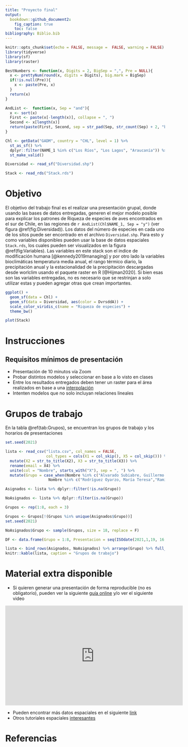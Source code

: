 ```yaml
---
title: "Proyecto final"
output:
  bookdown::github_document2:
    fig_caption: true
    toc: false
bibliography: Biblio.bib
---
```


```r
knitr::opts_chunk$set(echo = FALSE, message =  FALSE, warning = FALSE)
library(tidyverse)
library(sf)
library(raster)

BestNumbers <- function(x, Digits = 2, BigSep = ",", Pre = NULL){
  x <- prettyNum(round(x, digits = Digits), big.mark = BigSep)
  if(!is.null(Pre)){
    x <- paste(Pre, x)
  }
  return(x)
}

AndList <-  function(x, Sep = "and"){
  x <- sort(x)
  First <- paste(x[-length(x)], collapse = ", ")
  Second <- x[length(x)]
  return(paste(First, Second, sep = str_pad(Sep, str_count(Sep) + 2, "both")))
}

Chl <- getData("GADM", country = "CHL", level = 1) %>% 
  st_as_sf() %>% 
  dplyr::filter(NAME_1 %in% c("Los Ríos", "Los Lagos", "Araucanía")) %>% 
  st_make_valid()

Diversidad <- read_sf("Diversidad.shp")

Stack <- read_rds("Stack.rds")
```

# Objetivo

El objetivo del trabajo final es el realizar una presentación grupal, donde usando las bases de datos entregadas, generen el mejor modelo posible para explicar los patrones de Riqueza de especies de aves encontrados en el sur de Chile, en las regiones de `r AndList(Chl$NAME_1, Sep = "y")` (ver figura \@ref(fig:Diversidad)). Los datos del número de especies en cada uno de los sitos puede ser encontrado en el archivo `Diversidad.shp`. Para esto y como variables disponibles pueden usar la base de datos espaciales `Stack.rds`, los cuales pueden ser visualizados en la figura \@ref(fig:Variables). Las variables en este stack son el indice de modificación humana [@kennedy2019managing] y por otro lado la variables bioclimáticas temperatura media anual, el rango térmico diario, la precipitación anual y la estacionalidad de la precipitación descargadas desde worlclim usando el paquete raster en R [@Hijman2020]. Si bien esas son las variables entregadas, no es necesario que se restrinjan a solo utilizar estas y pueden agregar otras que crean importantes.

```r
ggplot() + 
  geom_sf(data = Chl) + 
  geom_sf(data = Diversidad, aes(color = DvrsddA)) +
  scale_color_viridis_c(name = "Riqueza de especies") +
  theme_bw()
```



```r
plot(Stack)
```

# Instrucciones

## Requisitos mínimos de presentación

* Presentación de 10 minutos vía Zoom
* Probar distintos modelos y seleccionar en base a lo visto en clases
* Entre los resultados entregados deben tener un raster para el área realizados en base a una [interpolación](https://youtu.be/AjWvI9P6jos)
* Intenten modelos que no solo incluyan relaciones lineales

# Grupos de trabajo

En la tabla \@ref(tab:Grupos), se encuentran los grupos de trabajo y los horarios de presentaciones

```r
set.seed(2021)

lista <- read_csv("lista.csv", col_names = FALSE, 
                  col_types = cols(X1 = col_skip(), X5 = col_skip())) %>% 
  mutate(X2 = str_to_title(X2), X3 = str_to_title(X3)) %>% 
  rename(email = X4) %>% 
  unite(col = "Nombre", starts_with("X"), sep = ", ") %>% 
  mutate(Grupo = case_when(Nombre %in% c("Alvarado Subiabre, Guillermo Ignacio","Lara Riquelme, Bárbara Escarlen", "Luco Molina, Macarena Alejandra") ~ sample(1:8, size = 1),
                   Nombre %in% c("Rodríguez Oyarzo, María Teresa","Ramírez Águila, Kamila Andrea","Bañares Mansilla, Angie Javiera") ~ sample(1:8, size = 1)))

Asignados <- lista %>% dplyr::filter(!is.na(Grupo))

NoAsignados <- lista %>% dplyr::filter(is.na(Grupo))

Grupos <- rep(1:8, each = 3)

Grupos <- Grupos[!(Grupos %in% unique(Asignados$Grupo))]
set.seed(2021)

NoAsignados$Grupo <- sample(Grupos, size = 18, replace = F)

DF <- data.frame(Grupo = 1:8, Presentacion = seq(ISOdate(2021,1,19, 16, 30, tz = "America/Santiago"), by = "20 min", length.out = 8))

lista <- bind_rows(Asignados, NoAsignados) %>% arrange(Grupo) %>% full_join(DF)
knitr::kable(lista, caption = "Grupos de trabajo")
```


# Material extra disponible

* Si quieren generar una presentación de forma reproducible (no es obligatorio), pueden ver la siguiente [guía online](https://bookdown.org/yihui/rmarkdown/presentations.html) y/o ver el siguiente video

<iframe width="560" height="315" src="https://www.youtube.com/embed/2fg_X0d6SRA" frameborder="0" allow="accelerometer; autoplay; clipboard-write; encrypted-media; gyroscope; picture-in-picture" allowfullscreen></iframe>

* Pueden encontrar más datos espaciales en el siguiente [link](https://gisgeography.com/best-free-gis-data-sources-raster-vector/)
* Otros tutoriales espaciales [interesantes](https://youtu.be/dQw4w9WgXcQ) 

# Referencias